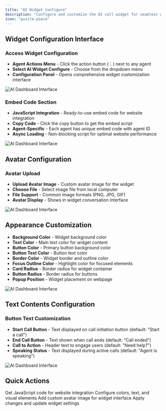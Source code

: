 ```yaml
---
title: "AI Widget Configure"
description: "Configure and customize the AI call widget for seamless website integration with personalized branding and functionality"
icon: "puzzle-piece"
---
```


## Widget Configuration Interface

### Access Widget Configuration
- **Agent Actions Menu** - Click the action button (⋮) next to any agent
- **Select AI Widget Configure** - Choose from the dropdown menu
- **Configuration Panel** - Opens comprehensive widget customization interface

![AI Dashboard Interface](/images/ai/dashbaord-widget-configure.png)
### Embed Code Section
- **JavaScript Integration** - Ready-to-use embed code for website integration
- **Copy Code** - Click the copy button to get the embed script
- **Agent-Specific** - Each agent has unique embed code with agent ID
- **Async Loading** - Non-blocking script for optimal website performance

![AI Dashboard Interface](/images/ai/dashbaord-embed-code.png)
## Avatar Configuration

### Avatar Upload
- **Upload Avatar Image** - Custom avatar image for the widget
- **Choose File** - Select image file from local computer
- **File Support** - Common image formats (PNG, JPG, GIF)
- **Avatar Display** - Shows in widget conversation interface

![AI Dashboard Interface](/images/ai/dashbaord-embed-avatar.png)
## Appearance Customization

- **Background Color** - Widget background color 
- **Text Color** - Main text color for widget content 
- **Button Color** - Primary button background color 
- **Button Text Color** - Button text color 
- **Border Color** - Widget border and outline color 
- **Focus Outline Color** - Highlight color for focused elements 
- **Card Radius** - Border radius for widget container 
- **Button Radius** - Border radius for buttons 
- **Popup Position** - Widget placement on webpage 

![AI Dashboard Interface](/images/ai/dashbaord-apperance.png)
## Text Contents Configuration

### Button Text Customization
- **Start Call Button** - Text displayed on call initiation button (default: "Start a call")
- **End Call Button** - Text shown when call ends (default: "Call ended")
- **Call to Action** - Header text to engage users (default: "Need help?")
- **Speaking Status** - Text displayed during active calls (default: "Agent is speaking")

![AI Dashboard Interface](/images/ai/dashbaord-embed-content.png)
## Quick Actions

<CardGroup cols={2}>
  <Card title="Copy Embed Code" icon="code">
    Get JavaScript code for website integration
  </Card>
  <Card title="Customize Appearance" icon="palette">
    Configure colors, text, and visual elements
  </Card>
  <Card title="Upload Avatar" icon="image">
    Add custom avatar image for widget interface
  </Card>
  <Card title="Save Configuration" icon="save">
    Apply changes and update widget settings
  </Card>
</CardGroup> 